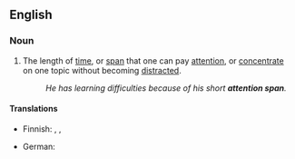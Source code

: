==English==

===Noun===
{{en-noun}}

# The length of [[time]], or [[span]] that one can pay [[attention]], or [[concentrate]] on one topic without becoming [[distracted]].
#: ''He has learning difficulties because of his short '''attention span'''.''

====Translations====
{{trans-top|time one can pay attention}}
* Finnish: {{t|fi|keskittymiskyky}},  {{t|fi|keskittymisjänne}}, {{t|fi|huomiojänne}}
{{trans-mid}}
* German: {{t+|de|Aufmerksamkeitsspanne|f}}
{{trans-bottom}}